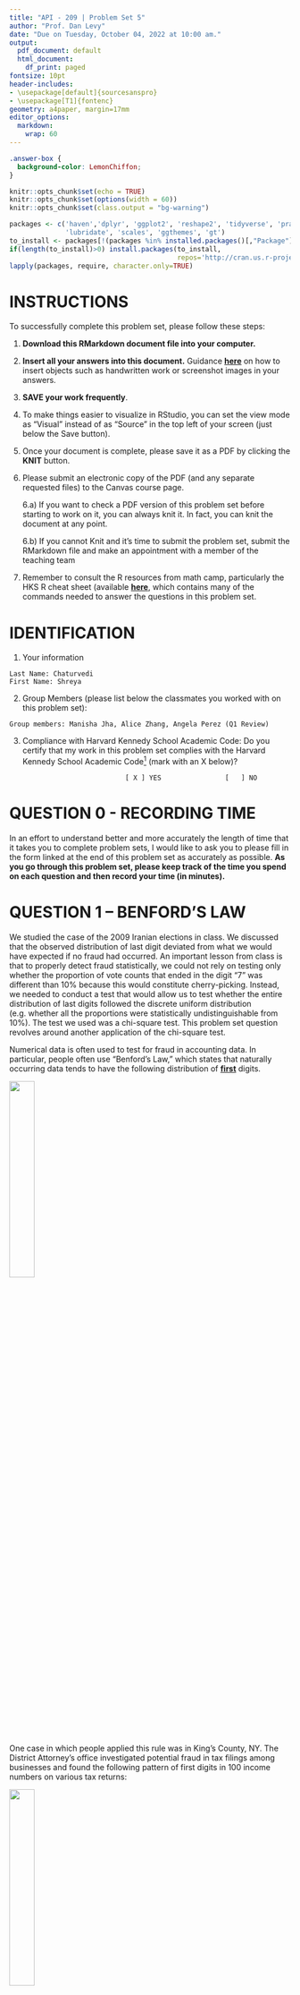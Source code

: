 ```yaml
---
title: "API - 209 | Problem Set 5"
author: "Prof. Dan Levy"
date: "Due on Tuesday, October 04, 2022 at 10:00 am."
output:
  pdf_document: default
  html_document:
    df_print: paged
fontsize: 10pt
header-includes:
- \usepackage[default]{sourcesanspro}
- \usepackage[T1]{fontenc}
geometry: a4paper, margin=17mm
editor_options:
  markdown:
    wrap: 60
---
```


```css
.answer-box {
  background-color: LemonChiffon;
}
```

```r
knitr::opts_chunk$set(echo = TRUE)
knitr::opts_chunk$set(options(width = 60))
knitr::opts_chunk$set(class.output = "bg-warning")

packages <- c('haven','dplyr', 'ggplot2', 'reshape2', 'tidyverse', 'pracma',
              'lubridate', 'scales', 'ggthemes', 'gt')  
to_install <- packages[!(packages %in% installed.packages()[,"Package"])]
if(length(to_install)>0) install.packages(to_install, 
                                          repos='http://cran.us.r-project.org')
lapply(packages, require, character.only=TRUE)


```

\definecolor{shadecolor}{RGB}{255, 252, 204}

# INSTRUCTIONS

To successfully complete this problem set, please follow
these steps:

1.  **Download this RMarkdown document file into your
    computer.**

2.  **Insert all your answers into this document.** Guidance
    [**here**](https://www.rstudio.com/blog/exploring-rstudio-visual-markdown-editor/)
    on how to insert objects such as handwritten work or
    screenshot images in your answers.

3.  **SAVE your work frequently**.

4.  To make things easier to visualize in RStudio, you can
    set the view mode as "Visual" instead of as "Source" in
    the top left of your screen (just below the Save
    button).

5.  Once your document is complete, please save it as a PDF
    by clicking the **KNIT** button.

6.  Please submit an electronic copy of the PDF (and any
    separate requested files) to the Canvas course page.

    6.a) If you want to check a PDF version of this problem
    set before starting to work on it, you can always knit
    it. In fact, you can knit the document at any point.

    6.b) If you cannot Knit and it's time to submit the
    problem set, submit the RMarkdown file and make an
    appointment with a member of the teaching team

7.  Remember to consult the R resources from math camp,
    particularly the HKS R cheat sheet (available
    [**here**](bit.ly/HKS-R), which contains many of the
    commands needed to answer the questions in this problem
    set.

# IDENTIFICATION

1.  Your information

```text
Last Name: Chaturvedi                        
First Name: Shreya
```

2.  Group Members (please list below the classmates you
    worked with on this problem set):

```text
Group members: Manisha Jha, Alice Zhang, Angela Perez (Q1 Review)
```

3.  Compliance with Harvard Kennedy School Academic Code: Do
    you certify that my work in this problem set complies
    with the Harvard Kennedy School Academic Code[^1] (mark
    with an X below)?

[^1]: We abide by the Harvard Kennedy School Academic code
    (available here) for all aspects of the course. In terms
    of problem sets, unless explicitly written otherwise,
    the norms are the following: You are free (and
    encouraged) to discuss problem sets with your
    classmates. However, you must hand in your own unique
    written work and code in all cases. Any copy/paste of
    another's work is plagiarism. In other words, you can
    work with your classmate(s), sitting side-by-side and
    going through the problem set question-by-question, but
    you must each type your own answers and your own code.
    For more details, please see syllabus.

```text
                             [ X ] YES                [   ] NO
```

\newpage

# QUESTION 0 - RECORDING TIME

In an effort to understand better and more accurately the
length of time that it takes you to complete problem sets, I
would like to ask you to please fill in the form linked at
the end of this problem set as accurately as possible. **As
you go through this problem set, please keep track of the
time you spend on each question and then record your time
(in minutes).**

# QUESTION 1 -- BENFORD'S LAW

We studied the case of the 2009 Iranian elections in class.
We discussed that the observed distribution of last digit
deviated from what we would have expected if no fraud had
occurred. An important lesson from class is that to properly
detect fraud statistically, we could not rely on testing
only whether the proportion of vote counts that ended in the
digit "7" was different than 10% because this would
constitute cherry-picking. Instead, we needed to conduct a
test that would allow us to test whether the entire
distribution of last digits followed the discrete uniform
distribution (e.g. whether all the proportions were
statistically undistinguishable from 10%). The test we used
was a chi-square test. This problem set question revolves
around another application of the chi-square test.

Numerical data is often used to test for fraud in accounting
data. In particular, people often use "Benford's Law," which
states that naturally occurring data tends to have the
following distribution of [**first**]{.underline} digits.

![](images/Table_1.png){width="30%"}

One case in which people applied this rule was in King's
County, NY. The District Attorney's office investigated
potential fraud in tax filings among businesses and found
the following pattern of first digits in 100 income numbers
on various tax returns:

![](images/Table_2.png){width="30%"}

We want to determine whether or not these returns are likely
to be fraudulent by testing whether the distribution of
first digits in the 100 tax returns follows Benford's law.
You can use a **Chi-square test** to do this.

1.  As you can see from the tables above, the distribution
    of first digits we observed (second table) is different
    than the distribution of first digits implied by
    Benford's law. Explain why this fact is not enough as
    evidence of fraud, i.e. why do you need to conduct a
    hypothesis test in the first place? Do so in one short
    paragraph, free of technical jargon.

------------------------------------------------------------

::: answer-box
**Answer:**

*Please insert your answer here.*

While the observed distribution of first digits does not
exactly match what we would expect from Benford's law, we
cannot directly claim this to be an evidence of fraud. This
is because it is extremely rare to observe this distribution
exactly in real life. We are more likely to see some pattern
that is broadly similar to the expected one, with some room
for variation due to just random chance. Also, since we are
only looking at 100 tax returns, only a handful of digits
being different due to chance will result in a frequency
that could be 5-7% higher or lower than observed.
:::

------------------------------------------------------------

2.  Ask someone (a classmate, for example) to give you
    feedback on the paragraph above. Ask him/her "if you
    were a policymaker who is intelligent and well not
    versed in statistics, would you understand the
    paragraph? How can I improve it?" Summarize his/her
    feedback in 2-3 sentences and then write a revised
    paragraph below.

------------------------------------------------------------

::: answer-box
**Answer: Feedback by Angela Perez**

Glows:

-   There is no technical language, so it is fairly easy for
    someone who is not well versed in statistics to
    understand your message

-   It's a succinct explanation, and a very clear
    interpretation of why we would never expect to see the
    exact same distribution as Benford's Law

Grows

-   The last sentence does not seem to be adding much more
    valuable information vs. the explanation that has
    already been provided about random fluctuations

-   There is no mention to hypothesis testing, which would
    help the audience understand how we actually determine
    whether or not this is due to random chance, or
    something else explains the difference
:::

::: answer-box
**Answer:**

*Please write your revised paragraph here.*

::: answer-box
While the observed distribution of first digits does not
exactly match what we would expect from Benford's law, we
cannot directly claim this to be an evidence of fraud. This
is because it is extremely rare to observe this distribution
exactly in real life. We are more likely to see some pattern
that is broadly similar to the expected one, with some room
for variation due to just random chance. We need a
hypothesis test to know the probability of this distribution
occuring by chance vs fraud. If the odds of this
distribution by chance is really low, we can consider fraud
as a possibility.
:::
:::

------------------------------------------------------------

3.  Suppose the p-value of this chi-square test was
    0.000053. Interpret the p-value of your test above in
    words and explain what implications it has for your
    assessment of whether fraud occurred in this particular
    context.

------------------------------------------------------------

::: answer-box
**Answer:**

*Please insert your answer here.*

If the p value is 0.000053, this means that the odds of this
event happening by chance is 0.0053% (EXTREMELY UNLIKELY).
As mentioned above, this would be a strong indicator of some
kind of fraud.
:::

------------------------------------------------------------

4.  Conduct the chi-square test using R. Report the p-value
    below[^2].

[^2]: The default for the chisq.test command is to set the
    null hypothesis to be a distribution with equal
    probabilities (e.g. 10% for the Iranian Elections
    example). A custom specification for the null hypothesis
    can be defined with the p argument.

------------------------------------------------------------

```r
# Enter only code here. 
observed<- c(20, 23, 12, 10, 18, 13, 1, 3, 0)
expected<- c(0.301, 0.176, 0.125, 0.097, 0.079, 0.067, 0.058, 0.051, 0.046)
chisq.test(observed,p = expected)

```

::: answer-box
**Answer:**

*Please insert your answer here.*

p value = 0.000053
:::

------------------------------------------------------------

5.  [**Optional**]{.underline}: Conduct the chi-square test
    using Excel. Report the p-value. Is your answer the same
    you got when you used R? If so, write the word
    "[**Magic**]{.underline}" in the box below.

------------------------------------------------------------

::: answer-box
**Answer:**

*Please insert your answer here.*
:::

------------------------------------------------------------

NOTE: Please remember to **record the time** it took you to
complete this question.

\newpage

# QUESTION 2 -- ASSESSING STATISTICAL POWER IN SCHOOLING INTERVENTION

The table below shows minimum detectable effects for a
program aimed at increasing school attendance.

![](images/Table_3.png){width="50%"}

Suppose you were willing to decrease the desired statistical
power ($1-\beta$) from 80% to 70%. Keeping everything else
(including $\alpha$ and sample size) constant, what would
happen to the MDEs reported in the table?

A.  [ ] They would increase
B.  [ ] They would stay the same
C.  [x] They would decrease
D.  [ ] Not enough information
E.  [ ] I don't know

------------------------------------------------------------

::: answer-box
**Answer:**

*Select one of the alternatives above (by clicking in the
selected option) and justify your answer here.*

If we decrease power from 80% to 70%, we are essentially
lowering the probability of detecting an effect when there
is one from 80/100 times to 70/100 times. As a result, we
have a lower level of minimum effect we need to detect to
declare impact. This is also evident from the formula in the
handout.
:::

------------------------------------------------------------

NOTE: Please remember to **record the time** it took you to
complete this question.

\newpage

# QUESTION 3 -- PRACTICE EXAM

You will find past midterm exams (with and without
solutions) for 2018, 2019 and 2021[^3], practice problems,
and suggested answers to the quizzes at the end of the
online modules in the following link:

[^3]: The 2020 midterm was done remotely and was different
    from the typical midterm.

<https://www.dropbox.com/sh/e9s1q894pj6k6wc/AACF4AwwjyJyZEABs7SUv64Ga?dl=0>

Note that his link is also posted on the course website
(schedule on the home page; "**Material to prepare for
midterm exam**" link in the row corresponding to the
midterm).

The goal of this question is to help you prepare for the
midterm exam and reflect on what adjustments, if any, are
needed in your preparation.

1.  **You will be allowed to use two double-sided cheat
    sheets during the exam**. Prepare your draft
    double-sided cheat sheets that have all the formulas and
    things you would like to have with you during the exam.
2.  Take the midterm from 2019 in exam-like conditions,
    i.e., sit down and do the exam in **80 minutes** with
    the cheat sheet and a calculator.
3.  Once you are done taking the exam, compare your answers
    to the suggested solutions.
4.  What lessons did you learn from (3)? [1 short paragraph]

------------------------------------------------------------

::: answer-box
**Answer:**

*Please insert your answer here.*

Learnings: \
1. One sided vs two sided tests (I know we always use two
sided tests but I was not 100% sure of why) - I realised
that this was still not clear to me at the time of writing
the test

2.  Interpreting regression tables more intuitively

3.  Not from the midterm but this problem set: I struggled a
    bit with the power and MDE question
:::

------------------------------------------------------------

5.  Given (4), describe briefly your plans for studying for
    the exam. [1 short paragraph]

------------------------------------------------------------

::: answer-box
**Answer:**

*Please insert your answer here.*

Given these learnings, I think I need to prioritize
evaluation testing and power calculations for the test. I am
fairly comfortable with probabilty and decision trees and
will go over relatively more briefly.
:::

------------------------------------------------------------

[**WHAT TO SUBMIT**]{.underline}:

-   Your answers to questions 4 and 5 above.

-   You [**DO NOT**]{.underline} have to submit the exam

NOTE: Please remember to **record the time** it took you to
complete this question.

\newpage

# QUESTION 4 -- R CODE REVIEW

A good way to continue to improve your coding skills is to
actively review and reflect upon approaches taken by others
to solve the same problem. Please do one of the following:

1.  If you have not already done so, take the time to review
    the suggested code used for the solutions of the
    previous problem sets (posted on Canvas) and compare it
    to your code for that problem

2.  Meet with another student in the course and compare your
    code for a specific R question in one of the earlier
    problem sets that you both found to be challenging

After this review, please briefly describe one new R
approach/lesson you learned and when / how you could use it
in the future.

------------------------------------------------------------

::: answer-box
**Answer:**

*Please insert your answer here.*

I have improved my understanding of ggplot. I usually
struggle with making nice graphs in all the previous problem
sets, such as customizing the colours and layouts. But I
think I understand how my classsmates have been doing it
incrementally (adding one detail, perfecting it, adding the
next detail). I will try this out in the next problem set
questions on graphs.
:::

------------------------------------------------------------

NOTE: Please remember to **record the time** it took you to
complete this question.

\newpage

# [OPTIONAL] QUESTION 5 -- EXPERIENCE IN DATA COLLECTION

Class #11 will be about sampling and survey design. If you
have experience with any of these subjects, please write a
paragraph [here](https://forms.gle/o1PtGYPbTfjb58C67) about
what this experience was about. I would like to incorporate
your experience to the class if possible. Feel free to
include links or attachments (including pictures of data
collection activities you were involved in). If you have no
experience, no need to take any action.

NOTE: Please remember to **record the time** it took you to
complete this question.

\newpage

# TIME USE

Please enter in the form linked below the time you spent on
each question.

This information will only be used for teaching
improvements; **please be candid** and report the time (in
**MINUTES**) spent in each question.

The form is available here:

<https://forms.gle/cQudWbi4QsG23yVt7>

------------------------------------------------------------

::: answer-box
*Please enter "Done" in this field once you have completed
the form.*
:::

------------------------------------------------------------

\newpage

**This is a copy of your code.**

```r
```

